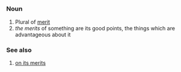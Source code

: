 =={{en}}==
===Noun===
# Plural of [[merit]]
# ''the merits'' of something are its good points, the things which are advantageous about it

===See also===
# [[on its merits]]